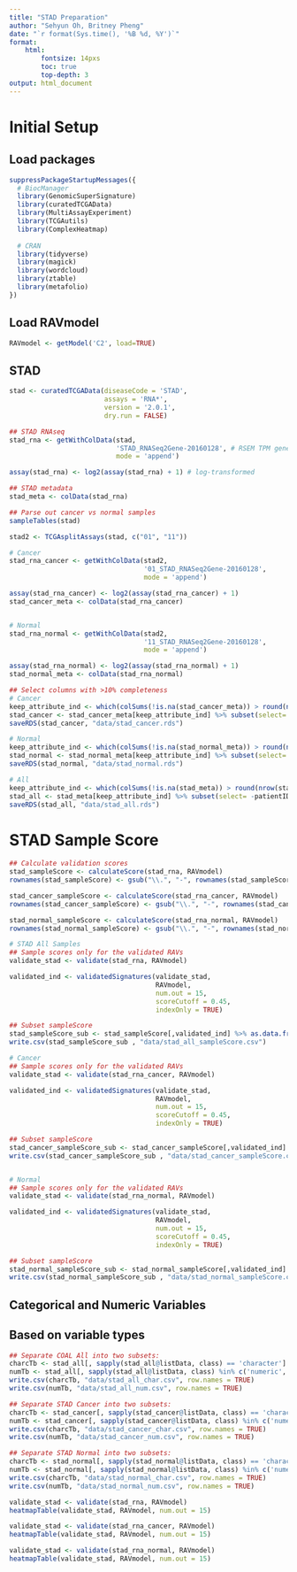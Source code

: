 ```yaml
---
title: "STAD Preparation"
author: "Sehyun Oh, Britney Pheng"
date: "`r format(Sys.time(), '%B %d, %Y')`"
format:
    html:
        fontsize: 14pxs
        toc: true
        top-depth: 3
output: html_document
---
```


# Initial Setup
## Load packages
```r

suppressPackageStartupMessages({
  # BiocManager
  library(GenomicSuperSignature)
  library(curatedTCGAData)
  library(MultiAssayExperiment)
  library(TCGAutils)
  library(ComplexHeatmap)
  
  # CRAN
  library(tidyverse)
  library(magick)
  library(wordcloud)
  library(ztable)
  library(metafolio)
})
```

## Load RAVmodel
```r
RAVmodel <- getModel('C2', load=TRUE)
```

## STAD
```r
stad <- curatedTCGAData(diseaseCode = 'STAD',
                        assays = 'RNA*',
                        version = '2.0.1',
                        dry.run = FALSE)
```

```r
## STAD RNAseq
stad_rna <- getWithColData(stad,
                           'STAD_RNASeq2Gene-20160128', # RSEM TPM gene expression values
                           mode = 'append')

assay(stad_rna) <- log2(assay(stad_rna) + 1) # log-transformed

## STAD metadata
stad_meta <- colData(stad_rna)
```

```r
## Parse out cancer vs normal samples
sampleTables(stad)

stad2 <- TCGAsplitAssays(stad, c("01", "11"))

# Cancer
stad_rna_cancer <- getWithColData(stad2,
                                  '01_STAD_RNASeq2Gene-20160128',
                                  mode = 'append')

assay(stad_rna_cancer) <- log2(assay(stad_rna_cancer) + 1)
stad_cancer_meta <- colData(stad_rna_cancer)


# Normal
stad_rna_normal <- getWithColData(stad2,
                                  '11_STAD_RNASeq2Gene-20160128',
                                  mode = 'append')

assay(stad_rna_normal) <- log2(assay(stad_rna_normal) + 1)
stad_normal_meta <- colData(stad_rna_normal)
```

```r
## Select columns with >10% completeness
# Cancer
keep_attribute_ind <- which(colSums(!is.na(stad_cancer_meta)) > round(nrow(stad_cancer_meta)/10))
stad_cancer <- stad_cancer_meta[keep_attribute_ind] %>% subset(select= -patientID)
saveRDS(stad_cancer, "data/stad_cancer.rds")

# Normal
keep_attribute_ind <- which(colSums(!is.na(stad_normal_meta)) > round(nrow(stad_normal_meta)/10))
stad_normal <- stad_normal_meta[keep_attribute_ind] %>% subset(select= -patientID)
saveRDS(stad_normal, "data/stad_normal.rds")

# All
keep_attribute_ind <- which(colSums(!is.na(stad_meta)) > round(nrow(stad_meta)/10))
stad_all <- stad_meta[keep_attribute_ind] %>% subset(select= -patientID)
saveRDS(stad_all, "data/stad_all.rds")
```

# STAD Sample Score
```r
## Calculate validation scores
stad_sampleScore <- calculateScore(stad_rna, RAVmodel)
rownames(stad_sampleScore) <- gsub("\\.", "-", rownames(stad_sampleScore))

stad_cancer_sampleScore <- calculateScore(stad_rna_cancer, RAVmodel)
rownames(stad_cancer_sampleScore) <- gsub("\\.", "-", rownames(stad_cancer_sampleScore))

stad_normal_sampleScore <- calculateScore(stad_rna_normal, RAVmodel)
rownames(stad_normal_sampleScore) <- gsub("\\.", "-", rownames(stad_normal_sampleScore))
```

```r
# STAD All Samples
## Sample scores only for the validated RAVs
validate_stad <- validate(stad_rna, RAVmodel)

validated_ind <- validatedSignatures(validate_stad, 
                                     RAVmodel, 
                                     num.out = 15, 
                                     scoreCutoff = 0.45, 
                                     indexOnly = TRUE)

## Subset sampleScore
stad_sampleScore_sub <- stad_sampleScore[,validated_ind] %>% as.data.frame()
write.csv(stad_sampleScore_sub , "data/stad_all_sampleScore.csv") 

# Cancer
## Sample scores only for the validated RAVs
validate_stad <- validate(stad_rna_cancer, RAVmodel)

validated_ind <- validatedSignatures(validate_stad, 
                                     RAVmodel, 
                                     num.out = 15, 
                                     scoreCutoff = 0.45, 
                                     indexOnly = TRUE)

## Subset sampleScore
stad_cancer_sampleScore_sub <- stad_cancer_sampleScore[,validated_ind] %>% as.data.frame()
write.csv(stad_cancer_sampleScore_sub , "data/stad_cancer_sampleScore.csv") 


# Normal
## Sample scores only for the validated RAVs
validate_stad <- validate(stad_rna_normal, RAVmodel)

validated_ind <- validatedSignatures(validate_stad, 
                                     RAVmodel, 
                                     num.out = 15, 
                                     scoreCutoff = 0.45, 
                                     indexOnly = TRUE)

## Subset sampleScore
stad_normal_sampleScore_sub <- stad_normal_sampleScore[,validated_ind] %>% as.data.frame()
write.csv(stad_normal_sampleScore_sub , "data/stad_normal_sampleScore.csv") 
```

## Categorical and Numeric Variables
## Based on variable types
```r
## Separate COAL All into two subsets: 
charcTb <- stad_all[, sapply(stad_all@listData, class) == 'character']
numTb <- stad_all[, sapply(stad_all@listData, class) %in% c('numeric', 'integer')]
write.csv(charcTb, "data/stad_all_char.csv", row.names = TRUE)
write.csv(numTb, "data/stad_all_num.csv", row.names = TRUE)

## Separate STAD Cancer into two subsets: 
charcTb <- stad_cancer[, sapply(stad_cancer@listData, class) == 'character'] # 374 metadata attributes (char)
numTb <- stad_cancer[, sapply(stad_cancer@listData, class) %in% c('numeric', 'integer')] # 283 samples x 328 metadata attributes (num)
write.csv(charcTb, "data/stad_cancer_char.csv", row.names = TRUE)
write.csv(numTb, "data/stad_cancer_num.csv", row.names = TRUE)

## Separate STAD Normal into two subsets: 
charcTb <- stad_normal[, sapply(stad_normal@listData, class) == 'character']
numTb <- stad_normal[, sapply(stad_normal@listData, class) %in% c('numeric', 'integer')]
write.csv(charcTb, "data/stad_normal_char.csv", row.names = TRUE)
write.csv(numTb, "data/stad_normal_num.csv", row.names = TRUE)
```


```r
validate_stad <- validate(stad_rna, RAVmodel)
heatmapTable(validate_stad, RAVmodel, num.out = 15)

validate_stad <- validate(stad_rna_cancer, RAVmodel)
heatmapTable(validate_stad, RAVmodel, num.out = 15)

validate_stad <- validate(stad_rna_normal, RAVmodel)
heatmapTable(validate_stad, RAVmodel, num.out = 15)
```

